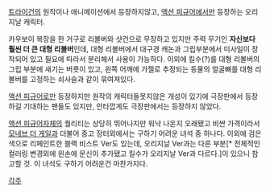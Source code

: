[[트라이건]]의 원작이나 애니메이션에서 등장하지않고, [[액션 피규어]]에서만 등장하는 오리지날 캐릭터.

카우보이 복장을 한 거구로 리볼버와 샷건으로 무장하고 있지만 주력 무기인 '''자신보다 훨씬 더 큰 대형 리볼버'''인데, 대형 리볼버에서 대구경 캐논과 그립부분에서 미사일이 장착되어 있고 필요에 따라서 분리해서 사용이 가능하다. 이외에 킬수(?)를 대형 리볼버의 그립 부분에 새기는 버릇이 있고, 왼쪽 어깨에 가젤로 추정되는 동물의 얼굴뼈를 대형 리볼버를 고정하는 쇠사슬과 같이 묶여져있다.

[[액션 피규어]]로만 등장하지만 원작의 캐릭터들못지않은 개성이 있기에 극장판에서 등장하길 기대하는 팬들도 있지만, 안타깝게도 극장판에서는 등장하지 않았다.

[[액션 피규어]]자체의 퀄리티는 상당히 뛰어나지만 워낙 나온지 오래됐고 비싼 가격이라서 [[모네브 더 게일]]과 더불어 중고 장터외에서는 구하기 어려운 녀석 중 하나다. 이외에 검은색으로 리페인트한 블랙 비스트 Ver도 있는데, 오리지날 Ver과는 다른 부분[* 전체적인 컬러링 변경외에 왼손에 문신이 추가됐고 킬수가 오리지날 Ver과 다르다.]이 있으니 참고할 것. 이 녀석도 구하기 어려운건 마찬가지다.  

[[각주]]
